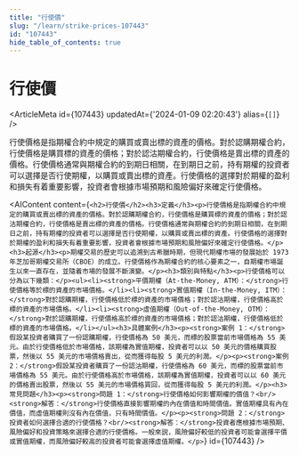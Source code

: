 ```yaml
---
title: "行使價"
slug: "/learn/strike-prices-107443"
id: "107443"
hide_table_of_contents: true
---
```



# 行使價

<ArticleMeta id={107443} updatedAt={'2024-01-09 02:20:43'} alias={`[]`} />
<div className='border-solid border-b border-t-0 my-4 border-[var(--ifm-color-gray-300)]' />

行使價格是指期權合約中規定的購買或賣出標的資產的價格。對於認購期權合約，行使價格是購買標的資產的價格；對於認沽期權合約，行使價格是賣出標的資產的價格。行使價格通常與期權合約的到期日相關，在到期日之前，持有期權的投資者可以選擇是否行使期權，以購買或賣出標的資產。行使價格的選擇對於期權的盈利和損失有着重要影響，投資者會根據市場預期和風險偏好來確定行使價格。

<AIContent content={`<h2>行使價</h2><h3>定義</h3><p>行使價格是指期權合約中規定的購買或賣出標的資產的價格。對於認購期權合約，行使價格是購買標的資產的價格；對於認沽期權合約，行使價格是賣出標的資產的價格。行使價格通常與期權合約的到期日相關，在到期日之前，持有期權的投資者可以選擇是否行使期權，以購買或賣出標的資產。行使價格的選擇對於期權的盈利和損失有着重要影響，投資者會根據市場預期和風險偏好來確定行使價格。</p><h3>起源</h3><p>期權交易的歷史可以追溯到古希臘時期，但現代期權市場的發展始於 1973 年芝加哥期權交易所（CBOE）的成立。行使價格作為期權合約的核心要素之一，自期權市場誕生以來一直存在，並隨着市場的發展不斷演變。</p><h3>類別與特點</h3><p>行使價格可以分為以下幾類：</p><ul><li><strong>平價期權（At-the-Money, ATM）：</strong>行使價格等於標的資產的市場價格。</li><li><strong>實值期權（In-the-Money, ITM）：</strong>對於認購期權，行使價格低於標的資產的市場價格；對於認沽期權，行使價格高於標的資產的市場價格。</li><li><strong>虛值期權（Out-of-the-Money, OTM）：</strong>對於認購期權，行使價格高於標的資產的市場價格；對於認沽期權，行使價格低於標的資產的市場價格。</li></ul><h3>具體案例</h3><p><strong>案例 1：</strong>假設某投資者購買了一份認購期權，行使價格為 50 美元，而標的股票當前市場價格為 55 美元。由於行使價格低於市場價格，該期權為實值期權，投資者可以以 50 美元的價格購買股票，然後以 55 美元的市場價格賣出，從而獲得每股 5 美元的利潤。</p><p><strong>案例 2：</strong>假設某投資者購買了一份認沽期權，行使價格為 60 美元，而標的股票當前市場價格為 55 美元。由於行使價格高於市場價格，該期權為實值期權，投資者可以以 60 美元的價格賣出股票，然後以 55 美元的市場價格買回，從而獲得每股 5 美元的利潤。</p><h3>常見問題</h3><p><strong>問題 1：</strong>行使價格如何影響期權的價值？<br/><strong>解答：</strong>行使價格直接影響期權的內在價值和時間價值。實值期權具有內在價值，而虛值期權則沒有內在價值，只有時間價值。</p><p><strong>問題 2：</strong>投資者如何選擇合適的行使價格？<br/><strong>解答：</strong>投資者應根據市場預期、風險偏好和投資策略來選擇合適的行使價格。一般來説，風險偏好較低的投資者可能會選擇平價或實值期權，而風險偏好較高的投資者可能會選擇虛值期權。</p>`} id={107443} />
